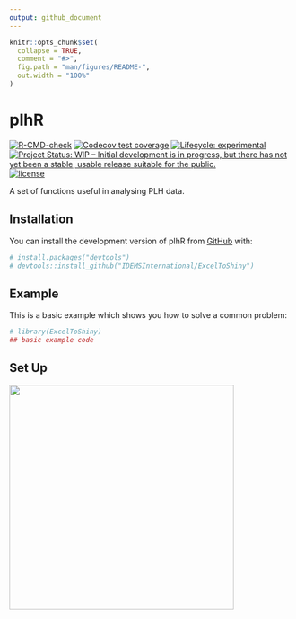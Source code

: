 ```yaml
---
output: github_document
---
```


<!-- README.md is generated from README.Rmd. Please edit that file -->

```r
knitr::opts_chunk$set(
  collapse = TRUE,
  comment = "#>",
  fig.path = "man/figures/README-",
  out.width = "100%"
)
```

# plhR

<!-- badges: start -->
[![R-CMD-check](https://github.com/IDEMSInternational/plhR/workflows/R-CMD-check/badge.svg)](https://github.com/IDEMSInternational/plhR/actions)
[![Codecov test
coverage](https://codecov.io/gh/IDEMSInternational/plhR/branch/main/graph/badge.svg)](https://app.codecov.io/gh/IDEMSInternational/plhR?branch=main)
[![Lifecycle:
experimental](https://img.shields.io/badge/lifecycle-experimental-orange.svg)](https://lifecycle.r-lib.org/articles/stages.html#experimental)
[![Project Status: WIP – Initial development is in progress, but there
has not yet been a stable, usable release suitable for the
public.](https://www.repostatus.org/badges/latest/wip.svg)](https://www.repostatus.org/#wip)
[![license](https://img.shields.io/badge/license-LGPL%20(%3E=%203)-lightgrey.svg)](https://www.gnu.org/licenses/lgpl-3.0.en.html)
<!-- badges: end -->

A set of functions useful in analysing PLH data.

## Installation

You can install the development version of plhR from [GitHub](https://github.com/) with:

```r
# install.packages("devtools")
# devtools::install_github("IDEMSInternational/ExcelToShiny")
```

## Example

This is a basic example which shows you how to solve a common problem:

```r
# library(ExcelToShiny)
## basic example code
```

## Set Up

<img src='plh_shiny_setup.png' height="400"/>
